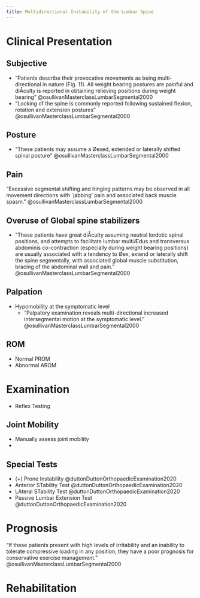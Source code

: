```yaml
---
title: Multidirectional Instability of the Lumbar Spine
---
```









# Clinical Presentation

## Subjective

- "Patients describe their provocative movements as being multi-directional in nature (Fig. 11). All weight bearing postures are painful and diÅculty is reported in obtaining relieving positions during weight bearing" @osullivanMasterclassLumbarSegmental2000 
- "Locking of the spine is commonly reported following sustained flexion, rotation and extension postures" @osullivanMasterclassLumbarSegmental2000 

## Posture

- "These patients may assume a Øexed, extended or laterally shifted spinal posture" @osullivanMasterclassLumbarSegmental2000 

## Pain

"Excessive segmental shifting and hinging patterns may be observed in all movement directions with `jabbing' pain and associated back muscle spasm." @osullivanMasterclassLumbarSegmental2000 

## Overuse of Global spine stabilizers

- "These patients have great diÅculty assuming neutral lordotic spinal positions, and attempts to facilitate lumbar multiÆdus and transversus abdominis co-contraction (especially during weight bearing positions) are usually associated with a tendency to Øex, extend or laterally shift the spine segmentally, with associated global muscle substitution, bracing of the abdominal wall and pain." @osullivanMasterclassLumbarSegmental2000 

## Palpation

- Hypomobility at the symptomatic level
    - "Palpatory examination reveals multi-directional increased intersegmental motion at the symptomatic level." @osullivanMasterclassLumbarSegmental2000 

## ROM

- Normal PROM
- Abnormal AROM


# Examination

- Reflex Testing

## Joint Mobility

- Manually assess joint mobility
- 

## Special Tests

- (+) Prone Instability  @duttonDuttonOrthopaedicExamination2020
- Anterior STability Test @duttonDuttonOrthopaedicExamination2020
- LAteral STability Test @duttonDuttonOrthopaedicExamination2020
- Passive Lumbar Extension Test @duttonDuttonOrthopaedicExamination2020


# Prognosis

"If these patients present with high levels of irritability and an inability to tolerate compressive loading in any position, they have a poor prognosis for conservative exercise management." @osullivanMasterclassLumbarSegmental2000 


# Rehabilitation

